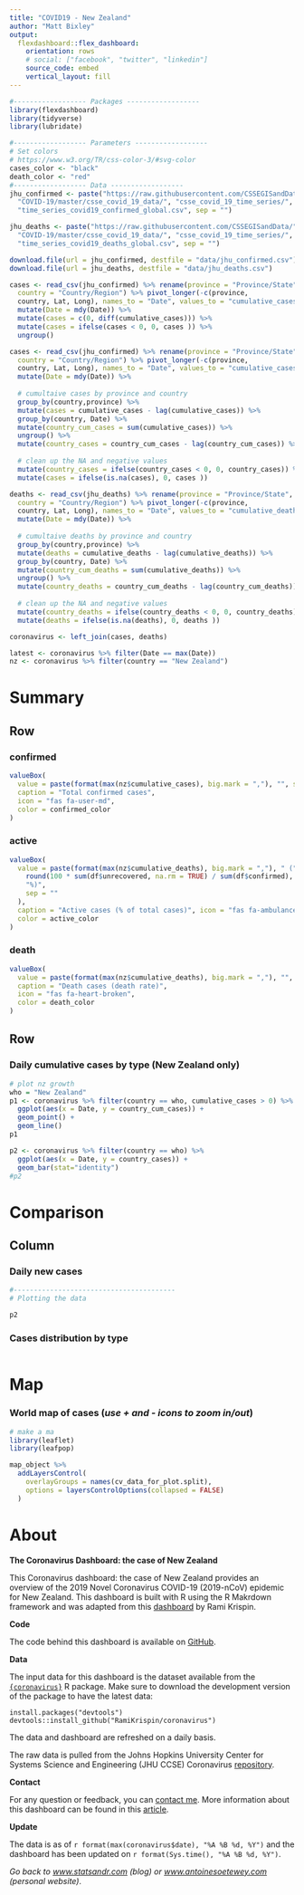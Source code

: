 ```yaml
---
title: "COVID19 - New Zealand"
author: "Matt Bixley"
output: 
  flexdashboard::flex_dashboard:
    orientation: rows
    # social: ["facebook", "twitter", "linkedin"]
    source_code: embed
    vertical_layout: fill
---
```


```r
#------------------ Packages ------------------
library(flexdashboard)
library(tidyverse)
library(lubridate)

#------------------ Parameters ------------------
# Set colors
# https://www.w3.org/TR/css-color-3/#svg-color
cases_color <- "black"
death_color <- "red"
#------------------ Data ------------------
jhu_confirmed <- paste("https://raw.githubusercontent.com/CSSEGISandData/", 
  "COVID-19/master/csse_covid_19_data/", "csse_covid_19_time_series/", 
  "time_series_covid19_confirmed_global.csv", sep = "")

jhu_deaths <- paste("https://raw.githubusercontent.com/CSSEGISandData/", 
  "COVID-19/master/csse_covid_19_data/", "csse_covid_19_time_series/", 
  "time_series_covid19_deaths_global.csv", sep = "")

download.file(url = jhu_confirmed, destfile = "data/jhu_confirmed.csv")
download.file(url = jhu_deaths, destfile = "data/jhu_deaths.csv")

cases <- read_csv(jhu_confirmed) %>% rename(province = "Province/State", 
  country = "Country/Region") %>% pivot_longer(-c(province, 
  country, Lat, Long), names_to = "Date", values_to = "cumulative_cases") %>% 
  mutate(Date = mdy(Date)) %>%
  mutate(cases = c(0, diff(cumulative_cases))) %>% 
  mutate(cases = ifelse(cases < 0, 0, cases )) %>% 
  ungroup()

cases <- read_csv(jhu_confirmed) %>% rename(province = "Province/State", 
  country = "Country/Region") %>% pivot_longer(-c(province, 
  country, Lat, Long), names_to = "Date", values_to = "cumulative_cases") %>% 
  mutate(Date = mdy(Date)) %>%
  
  # cumultaive cases by province and country
  group_by(country,province) %>% 
  mutate(cases = cumulative_cases - lag(cumulative_cases)) %>% 
  group_by(country, Date) %>%
  mutate(country_cum_cases = sum(cumulative_cases)) %>% 
  ungroup() %>% 
  mutate(country_cases = country_cum_cases - lag(country_cum_cases)) %>% 
  
  # clean up the NA and negative values
  mutate(country_cases = ifelse(country_cases < 0, 0, country_cases)) %>% 
  mutate(cases = ifelse(is.na(cases), 0, cases ))

deaths <- read_csv(jhu_deaths) %>% rename(province = "Province/State", 
  country = "Country/Region") %>% pivot_longer(-c(province, 
  country, Lat, Long), names_to = "Date", values_to = "cumulative_deaths") %>% 
  mutate(Date = mdy(Date)) %>%
  
  # cumultaive deaths by province and country
  group_by(country,province) %>% 
  mutate(deaths = cumulative_deaths - lag(cumulative_deaths)) %>% 
  group_by(country, Date) %>%
  mutate(country_cum_deaths = sum(cumulative_deaths)) %>% 
  ungroup() %>% 
  mutate(country_deaths = country_cum_deaths - lag(country_cum_deaths)) %>% 
  
  # clean up the NA and negative values
  mutate(country_deaths = ifelse(country_deaths < 0, 0, country_deaths)) %>% 
  mutate(deaths = ifelse(is.na(deaths), 0, deaths ))

coronavirus <- left_join(cases, deaths)

latest <- coronavirus %>% filter(Date == max(Date))
nz <- coronavirus %>% filter(country == "New Zealand")
```

Summary
=======================================================================

Row {data-width=400}
-----------------------------------------------------------------------

### confirmed {.value-box}

```r

valueBox(
  value = paste(format(max(nz$cumulative_cases), big.mark = ","), "", sep = " "),
  caption = "Total confirmed cases",
  icon = "fas fa-user-md",
  color = confirmed_color
)
```


### active {.value-box}

```r
valueBox(
  value = paste(format(max(nz$cumulative_deaths), big.mark = ","), " (",
    round(100 * sum(df$unrecovered, na.rm = TRUE) / sum(df$confirmed), 1),
    "%)",
    sep = ""
  ),
  caption = "Active cases (% of total cases)", icon = "fas fa-ambulance",
  color = active_color
)
```

### death {.value-box}

```r

valueBox(
  value = paste(format(max(nz$cumulative_deaths), big.mark = ","), "", sep = " "),
  caption = "Death cases (death rate)",
  icon = "fas fa-heart-broken",
  color = death_color
)
```


Row
-----------------------------------------------------------------------

### **Daily cumulative cases by type** (New Zealand only)
    
```r

# plot nz growth
who = "New Zealand"
p1 <- coronavirus %>% filter(country == who, cumulative_cases > 0) %>% 
  ggplot(aes(x = Date, y = country_cum_cases)) +
  geom_point() +
  geom_line()
p1

p2 <- coronavirus %>% filter(country == who) %>% 
  ggplot(aes(x = Date, y = country_cases)) +
  geom_bar(stat="identity")
#p2

```

Comparison
=======================================================================


Column {data-width=400}
-------------------------------------


### **Daily new cases**
    
```r

#----------------------------------------
# Plotting the data

p2
```
 
### **Cases distribution by type**

```r

```


Map
=======================================================================

### **World map of cases** (*use + and - icons to zoom in/out*)

```r
# make a ma
library(leaflet)
library(leafpop)

map_object %>%
  addLayersControl(
    overlayGroups = names(cv_data_for_plot.split),
    options = layersControlOptions(collapsed = FALSE)
  )
```





About
=======================================================================

**The Coronavirus Dashboard: the case of New Zealand**

This Coronavirus dashboard: the case of New Zealand provides an overview of the 2019 Novel Coronavirus COVID-19 (2019-nCoV) epidemic for New Zealand. This dashboard is built with R using the R Makrdown framework and was adapted from this [dashboard](https://ramikrispin.github.io/coronavirus_dashboard/){target="_blank"} by Rami Krispin.

**Code**

The code behind this dashboard is available on [GitHub](https://github.com/AntoineSoetewey/coronavirus_dashboard){target="_blank"}.

**Data**

The input data for this dashboard is the dataset available from the [`{coronavirus}`](https://github.com/RamiKrispin/coronavirus){target="_blank"} R package. Make sure to download the development version of the package to have the latest data:

```
install.packages("devtools")
devtools::install_github("RamiKrispin/coronavirus")
```

The data and dashboard are refreshed on a daily basis.

The raw data is pulled from the Johns Hopkins University Center for Systems Science and Engineering (JHU CCSE) Coronavirus [repository](https://github.com/RamiKrispin/coronavirus-csv){target="_blank"}.

**Contact**

For any question or feedback, you can [contact me](https://www.statsandr.com/contact/). More information about this dashboard can be found in this [article](https://www.statsandr.com/blog/how-to-create-a-simple-coronavirus-dashboard-specific-to-your-country-in-r/).

**Update**

The data is as of `r format(max(coronavirus$date), "%A %B %d, %Y")` and the dashboard has been updated on `r format(Sys.time(), "%A %B %d, %Y")`.



*Go back to [www.statsandr.com](https://www.statsandr.com/) (blog) or [www.antoinesoetewey.com](https://www.antoinesoetewey.com/) (personal website)*.